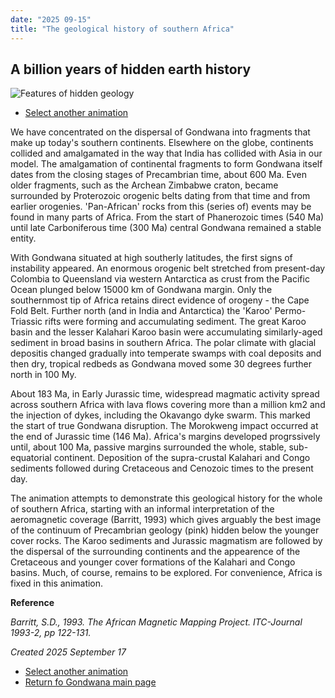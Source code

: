 ```yaml
---
date: "2025 09-15"
title: "The geological history of southern Africa"
---
```


## A billion years of hidden earth history

![Features of hidden geology](./assets/Africa-3.gif)

* [Select another animation](../animations)

We have concentrated on the dispersal of Gondwana into fragments that make up today's southern continents. Elsewhere on the globe, continents collided and amalgamated in the way that India has collided with Asia in our model.  The amalgamation of continental fragments to form Gondwana itself dates from the closing stages of Precambrian time, about 600 Ma. Even older fragments, such as the Archean Zimbabwe craton, became surrounded by Proterozoic orogenic belts dating from that time and from earlier orogenies. 'Pan-African' rocks from this (series of) events may be found in many parts of Africa. From the start of Phanerozoic times (540 Ma) until late Carboniferous time (300 Ma) central Gondwana remained a stable entity.

With Gondwana situated at high southerly latitudes, the first signs of instability appeared.  An enormous orogenic belt stretched from present-day Colombia to Queensland via western Antarctica as crust from the Pacific Ocean plunged below 15000 km of Gondwana margin.  Only the southernmost tip of Africa retains direct evidence of orogeny - the Cape Fold Belt. Further north (and in India and Antarctica) the 'Karoo' Permo-Triassic rifts were forming and accumulating sediment.  The great Karoo basin and the lesser Kalahari Karoo basin were accumulating similarly-aged sediment in broad basins in southern Africa. The polar climate with glacial depositis changed gradually into temperate swamps with coal deposits and then dry, tropical redbeds as Gondwana moved some 30 degrees further north in 100 My.

About 183 Ma, in Early Jurassic time, widespread magmatic activity spread across southern Africa with lava flows covering more than a million km2 and the injection of dykes, including the Okavango dyke swarm. This marked the start of true Gondwana disruption.  The Morokweng impact occurred at the end of Jurassic time (146 Ma). Africa's margins developed progrssively until, about 100 Ma, passive margins surrounded the whole, stable, sub-equatorial continent. Deposition of the supra-crustal Kalahari and Congo sediments followed during Cretaceous and Cenozoic times to the present day.

The animation attempts to demonstrate this geological history for the whole of southern Africa, starting with an informal interpretation of the aeromagnetic coverage (Barritt, 1993) which gives arguably the best image of the continuum of Precambrian geology (pink) hidden below the younger cover rocks. The Karoo sediments and Jurassic magmatism are followed by the dispersal of the surrounding continents and the appearence of the Cretaceous and younger cover formations of the Kalahari and Congo basins. Much, of course, remains to be explored. For convenience, Africa is fixed in this animation.

**Reference**

*Barritt, S.D., 1993.  The African Magnetic Mapping Project.  ITC-Journal 1993-2, pp 122-131.*

*Created 2025 September 17*

* [Select another animation](../animations)
* [Return fo Gondwana main page](../../gondwana)
